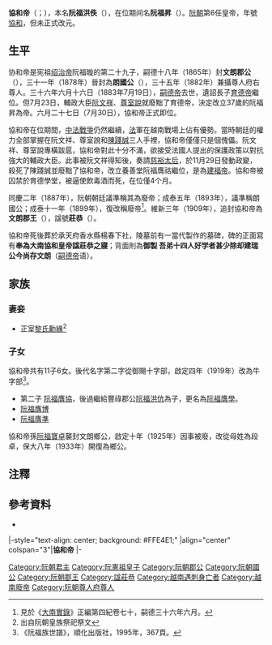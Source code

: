{{About|協和帝阮福昇|武王阮福濶第十八子阮福昇|阮福昇 (福隆公)}}
{{越南君主
|名稱=協和帝
|圖像=Hiep Hoa.jpg
|說明=协和帝画像
|國號=[[大南|大南]]
|朝代=[[阮朝|阮朝]]
|在位=1883年7月30日-11月29日（{{age in years and days|1883|7|30|1883|11|29|age=no}}）
| 前任=[[育德帝|育德帝]]
| 繼任=[[建福帝|建福帝]]
|年號=[[協和_(年號)|協和]]<br /><small>※未正式改元</small>
|姓名=阮福昇
|其他稱銜=文朗郡公、朗國公、文朗郡王、协和废帝
|別名=阮福洪佚
|出生={{birth date|1847|11|1}}<br/>紹治七年九月二十四日
|出生地=
|逝世={{death date and age|1883|11|29|1847|11|1}}<br/>嗣德三十六年十月三十日
|逝世地=
|廟號=
|諡號=莊恭<ref>協和帝墓碑，此為郡王爵諡號，而非皇帝諡號。</ref>
|陵墓=[[協和帝墓|協和帝墓]]
| 父=[[紹治帝|紹治帝]]
| 母=瑞嬪<ref>《大南實錄正編列傳二集》作端嬪。</ref>[[張氏慎|張氏慎]]
| 子女=17皇子女
}}
'''協和帝'''（{{vie|v='''Hiệp Hòa'''|hn=協和}}；{{bd|1847年|11月1日|1883年|11月29日|catIdx=N阮}}），本名'''阮福洪佚'''（{{vie|v='''Nguyễn Phúc Hồng Dật'''|hn=阮福洪佚}}），在位期间名'''阮福昇'''（{{vie|v='''Nguyễn Phúc Thăng'''|hn=阮福昇}}）。[[阮朝|阮朝]]第6任皇帝，年號[[協和_(年號)|協和]]，但未正式改元。

==生平==
协和帝是宪祖[[绍治帝|绍治帝]]阮福暶的第二十九子，嗣德十八年（1865年）封'''文朗郡公'''（{{vie|v=Văn Lãng Quận Công|hn=文朗郡公}}），三十一年（1878年）晉封為'''朗國公'''（{{vie|v=Lãng Quốc Công|hn=朗國公}}），三十五年（1882年）兼攝尊人府右尊人。三十六年六月十六日（1883年7月19日），[[嗣德帝|嗣德帝]]去世，遺詔長子[[育德帝|育德帝]]繼位。但7月23日，輔政大臣[[阮文祥|阮文祥]]、[[尊室說|尊室說]]就廢黜了育德帝，決定改立37歲的阮福昇為帝。六月二十七日（7月30日），協和帝正式即位。

協和帝在位期間，[[中法戰爭|中法戰爭]]仍然繼續，[[法國|法]]軍在越南戰場上佔有優勢。當時朝廷的權力全部掌握在阮文祥、尊室說和[[陳踐誠|陳踐誠]]三人手裡，協和帝僅僅只是個傀儡。阮文祥、尊室說專橫跋扈，協和帝對此十分不滿，欲接受法國人提出的保護政策以對抗強大的輔政大臣。此事被阮文祥得知後，奏請[[慈裕太后|慈裕太后]]，於11月29日發動政變，殺死了陳踐誠並廢黜了協和帝，改立養善堂阮福膺祜繼位，是為[[建福帝|建福帝]]。協和帝被囚禁於育德學堂，被逼使飲毒酒而死，在位僅4个月。

同慶二年（1887年），阮朝朝廷議準稱其為廢帝；成泰五年（1893年），議準稱朗國公；成泰十一年（1899年），復改稱廢帝<ref>見於《[[大南實錄|大南實錄]]》正編第四紀卷七十，嗣德三十六年六月。</ref>。維新三年（1909年），追封協和帝為'''文朗郡王'''（{{vie|v=Văn Lãng Quận Vương|hn=文朗郡王}}），諡號'''莊恭'''（{{vie|v=Trang Cung|hn=莊恭}}）。

協和帝死後葬於承天府香水縣楊春下社，陵墓前有一當代製作的墓碑，碑的正面寫有'''奉為大南協和皇帝諡莊恭之寢'''；背面則為'''御製 吾弟十四人好学者甚少除却建瑞公今尚存文朗'''（[[嗣德帝|嗣德帝]]语）。

==家族==
{{Ahnentafel top}}<center>
{{ahnentafel-compact5
|boxstyle_1=background-color: #c0c080;
|boxstyle_2=background-color: #b0b080;
|boxstyle_3=background-color: #a0a080;
|boxstyle_4=background-color: #909080;
|boxstyle_5=background-color: #808080;
|1='''废皇帝阮福昇'''
|2='''父：'''憲祖章皇帝[[阮福暶|阮福暶]]
|3='''母：'''瑞嬪[[張氏慎|張氏慎]]
|4='''祖父：'''聖祖章皇帝[[阮福晈|阮福晈]]
|5='''祖母：'''佐天仁皇后[[胡氏華|胡氏華]]
|6='''外祖父：'''卫尉[[張文銘|張文銘]]'''
|7='''外祖母：'''[[武氏宗|武氏宗]]'''
|8=
|9=
|10=
|11=
|12=
|13=
|14=
|15=
|16=
|17=
|18=
|19=
|20=
|21=
|22=
|23=
|24=
|25=
|26=
|27=
|28=
|29=
|30=
|31=
}}</center>
{{ahnentafel bottom}}
===妻妾===
*正室[[黎氏勳緣|黎氏勳緣]]<ref>出自阮朝皇族祭祀祭文</ref>

===子女===
協和帝共有11子6女。後代名字第二字從御賜十字部，啟定四年（1919年）改為牛字部<ref>《阮福族世譜》，順化出版社，1995年，367頁。</ref>。
*第二子 [[阮福膺協|阮福膺協]]，後過繼給豐祿郡公[[阮福洪伉|阮福洪伉]]為子，更名為[[阮福膺學|阮福膺學]]。
*[[阮福膺博|阮福膺博]]
*[[阮福膺準|阮福膺準]]

協和帝孫[[阮福寶卓|阮福寶卓]]襲封文朗鄉公，啟定十年（1925年）因事被廢，改從母姓為段卓，保大八年（1933年）開復為鄉公。

==注釋==
{{reflist}}

==參考資料==
{{Wikisource|國朝正編撮要/卷之六|《國朝正編撮要·卷之六》}}
* {{zh-hans}}{{cite book|title={{VarSerif|Việt Nam sử lược}}|trans_title=《越南通史》（原文書名：《[[越南史略|越南史略]]》）|author=[[陳仲金|陳仲金]]|others=[[戴可來|戴可來]]譯|location=北京|publisher=商務印書館|year=1992|isbn=7-100-00454-3}}
 
{{start box}}
|-style="text-align: center; background: #FFE4E1;"
|align="center" colspan="3"|'''協和帝'''
|-
{{s-before|[[育德帝|育德帝]]}}
{{s-title|[[越南君主列表#阮朝|阮朝君主<br>大南帝國皇帝]]|1883年}}
{{s-after|[[建福帝|建福帝]]}}
{{end box}}

{{阮朝君主}}
{{阮憲祖子女}}
[[Category:阮朝君主|Category:阮朝君主]]
[[Category:阮憲祖皇子|Category:阮憲祖皇子]]
[[Category:阮朝郡公|Category:阮朝郡公]]
[[Category:阮朝國公|Category:阮朝國公]]
[[Category:阮朝郡王|Category:阮朝郡王]]
[[Category:諡莊恭|Category:諡莊恭]]
[[Category:越南遇刺身亡者|Category:越南遇刺身亡者]]
[[Category:越南廢帝|Category:越南廢帝]]
[[Category:阮朝尊人府尊人|Category:阮朝尊人府尊人]]